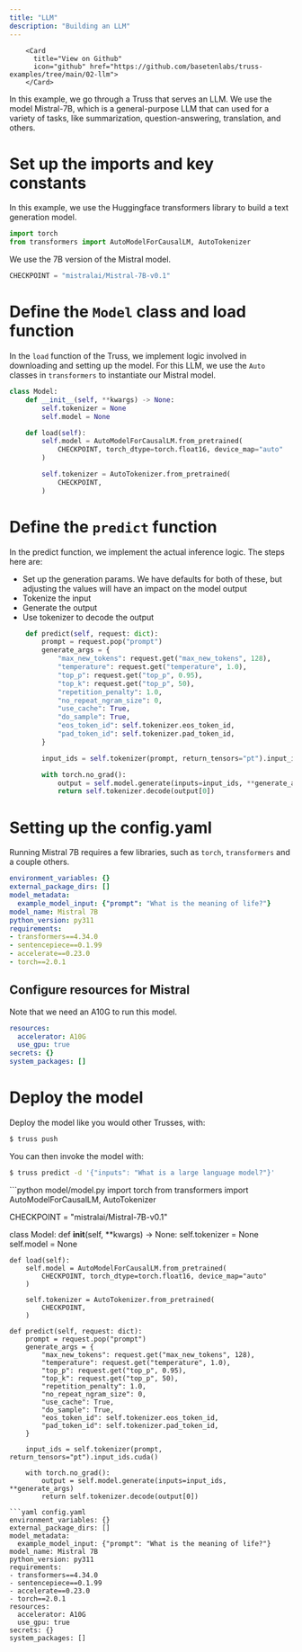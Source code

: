 ```yaml
---
title: "LLM"
description: "Building an LLM"
---
```



        <Card
          title="View on Github"
          icon="github" href="https://github.com/basetenlabs/truss-examples/tree/main/02-llm">
        </Card>

In this example, we go through a Truss that serves an LLM. We
use the model Mistral-7B, which is a general-purpose LLM that
can used for a variety of tasks, like summarization, question-answering,
translation, and others.

# Set up the imports and key constants

In this example, we use the Huggingface transformers library to build a text generation model.

```python model/model.py
import torch
from transformers import AutoModelForCausalLM, AutoTokenizer

```
We use the 7B version of the Mistral model.

```python model/model.py
CHECKPOINT = "mistralai/Mistral-7B-v0.1"

```
# Define the `Model` class and load function

In the `load` function of the Truss, we implement logic involved in
downloading and setting up the model. For this LLM, we use the `Auto`
classes in `transformers` to instantiate our Mistral model.

```python model/model.py
class Model:
    def __init__(self, **kwargs) -> None:
        self.tokenizer = None
        self.model = None

    def load(self):
        self.model = AutoModelForCausalLM.from_pretrained(
            CHECKPOINT, torch_dtype=torch.float16, device_map="auto"
        )

        self.tokenizer = AutoTokenizer.from_pretrained(
            CHECKPOINT,
        )

```
# Define the `predict` function

In the predict function, we implement the actual inference logic. The steps
here are:
  * Set up the generation params. We have defaults for both of these, but
adjusting the values will have an impact on the model output
  * Tokenize the input
  * Generate the output
  * Use tokenizer to decode the output

```python model/model.py
    def predict(self, request: dict):
        prompt = request.pop("prompt")
        generate_args = {
            "max_new_tokens": request.get("max_new_tokens", 128),
            "temperature": request.get("temperature", 1.0),
            "top_p": request.get("top_p", 0.95),
            "top_k": request.get("top_p", 50),
            "repetition_penalty": 1.0,
            "no_repeat_ngram_size": 0,
            "use_cache": True,
            "do_sample": True,
            "eos_token_id": self.tokenizer.eos_token_id,
            "pad_token_id": self.tokenizer.pad_token_id,
        }

        input_ids = self.tokenizer(prompt, return_tensors="pt").input_ids.cuda()

        with torch.no_grad():
            output = self.model.generate(inputs=input_ids, **generate_args)
            return self.tokenizer.decode(output[0])
```

# Setting up the config.yaml

Running Mistral 7B requires a few libraries, such as
`torch`, `transformers` and a couple others.

```yaml config.yaml
environment_variables: {}
external_package_dirs: []
model_metadata:
  example_model_input: {"prompt": "What is the meaning of life?"}
model_name: Mistral 7B
python_version: py311
requirements:
- transformers==4.34.0
- sentencepiece==0.1.99
- accelerate==0.23.0
- torch==2.0.1
```
## Configure resources for Mistral

Note that we need an A10G to run this model.

```yaml config.yaml
resources:
  accelerator: A10G
  use_gpu: true
secrets: {}
system_packages: []
```
# Deploy the model

Deploy the model like you would other Trusses, with:
```bash
$ truss push
```
You can then invoke the model with:
```bash
$ truss predict -d '{"inputs": "What is a large language model?"}'
```

<RequestExample>
```python model/model.py
import torch
from transformers import AutoModelForCausalLM, AutoTokenizer

CHECKPOINT = "mistralai/Mistral-7B-v0.1"

class Model:
    def __init__(self, **kwargs) -> None:
        self.tokenizer = None
        self.model = None

    def load(self):
        self.model = AutoModelForCausalLM.from_pretrained(
            CHECKPOINT, torch_dtype=torch.float16, device_map="auto"
        )

        self.tokenizer = AutoTokenizer.from_pretrained(
            CHECKPOINT,
        )

    def predict(self, request: dict):
        prompt = request.pop("prompt")
        generate_args = {
            "max_new_tokens": request.get("max_new_tokens", 128),
            "temperature": request.get("temperature", 1.0),
            "top_p": request.get("top_p", 0.95),
            "top_k": request.get("top_p", 50),
            "repetition_penalty": 1.0,
            "no_repeat_ngram_size": 0,
            "use_cache": True,
            "do_sample": True,
            "eos_token_id": self.tokenizer.eos_token_id,
            "pad_token_id": self.tokenizer.pad_token_id,
        }

        input_ids = self.tokenizer(prompt, return_tensors="pt").input_ids.cuda()

        with torch.no_grad():
            output = self.model.generate(inputs=input_ids, **generate_args)
            return self.tokenizer.decode(output[0])
```
```yaml config.yaml
environment_variables: {}
external_package_dirs: []
model_metadata:
  example_model_input: {"prompt": "What is the meaning of life?"}
model_name: Mistral 7B
python_version: py311
requirements:
- transformers==4.34.0
- sentencepiece==0.1.99
- accelerate==0.23.0
- torch==2.0.1
resources:
  accelerator: A10G
  use_gpu: true
secrets: {}
system_packages: []
```
</RequestExample>
